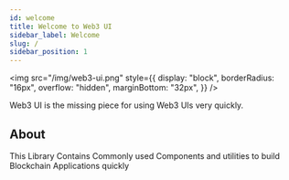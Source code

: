```yaml
---
id: welcome
title: Welcome to Web3 UI
sidebar_label: Welcome
slug: /
sidebar_position: 1
---
```


<img
  src="/img/web3-ui.png"
  style={{
    display: "block",
    borderRadius: "16px",
    overflow: "hidden",
    marginBottom: "32px",
  }}
/>

Web3 UI is the missing piece for using Web3 UIs very quickly.

## About

This Library Contains Commonly used Components and utilities to build Blockchain Applications quickly
